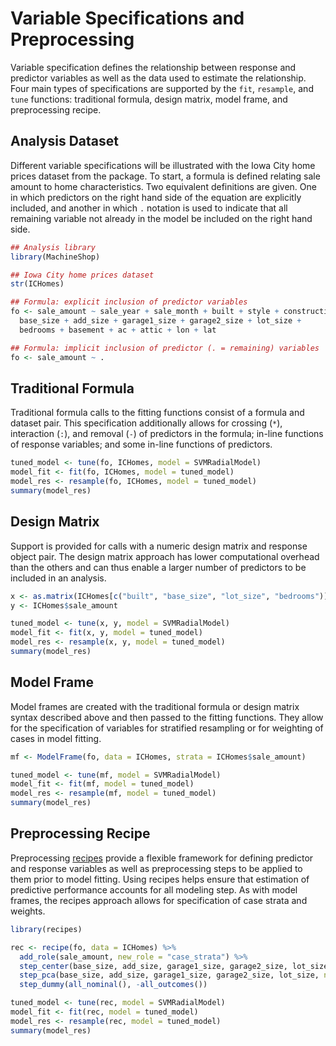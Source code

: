 # Variable Specifications and Preprocessing

Variable specification defines the relationship between response and predictor variables as well as the data used to estimate the relationship.  Four main types of specifications are supported by the `fit`, `resample`, and `tune` functions: traditional formula, design matrix, model frame, and preprocessing recipe.


## Analysis Dataset

Different variable specifications will be illustrated with the Iowa City home prices dataset from the package.  To start, a formula is defined relating sale amount to home characteristics.  Two equivalent definitions are given.  One in which predictors on the right hand side of the equation are explicitly included, and another in which `.` notation is used to indicate that all remaining variable not already in the model be included on the right hand side.

```r
## Analysis library
library(MachineShop)

## Iowa City home prices dataset
str(ICHomes)

## Formula: explicit inclusion of predictor variables
fo <- sale_amount ~ sale_year + sale_month + built + style + construction +
  base_size + add_size + garage1_size + garage2_size + lot_size +
  bedrooms + basement + ac + attic + lon + lat

## Formula: implicit inclusion of predictor (. = remaining) variables
fo <- sale_amount ~ .
```


## Traditional Formula

Traditional formula calls to the fitting functions consist of a formula and dataset pair.  This specification additionally allows for crossing (`*`), interaction (`:`), and removal (`-`) of predictors in the formula; in-line functions of response variables; and some in-line functions of predictors.

```r
tuned_model <- tune(fo, ICHomes, model = SVMRadialModel)
model_fit <- fit(fo, ICHomes, model = tuned_model)
model_res <- resample(fo, ICHomes, model = tuned_model)
summary(model_res)
```


## Design Matrix

Support is provided for calls with a numeric design matrix and response object pair.  The design matrix approach has lower computational overhead than the others and can thus enable a larger number of predictors to be included in an analysis.

```r
x <- as.matrix(ICHomes[c("built", "base_size", "lot_size", "bedrooms")])
y <- ICHomes$sale_amount

tuned_model <- tune(x, y, model = SVMRadialModel)
model_fit <- fit(x, y, model = tuned_model)
model_res <- resample(x, y, model = tuned_model)
summary(model_res)
```


## Model Frame

Model frames are created with the traditional formula or design matrix syntax described above and then passed to the fitting functions.  They allow for the specification of variables for stratified resampling or for weighting of cases in model fitting.

```r
mf <- ModelFrame(fo, data = ICHomes, strata = ICHomes$sale_amount)

tuned_model <- tune(mf, model = SVMRadialModel)
model_fit <- fit(mf, model = tuned_model)
model_res <- resample(mf, model = tuned_model)
summary(model_res)
```


## Preprocessing Recipe

Preprocessing [recipes](https://cran.r-project.org/package=recipes) provide a flexible framework for defining predictor and response variables as well as preprocessing steps to be applied to them prior to model fitting.  Using recipes helps ensure that estimation of predictive performance accounts for all modeling step.  As with model frames, the recipes approach allows for specification of case strata and weights.

```r
library(recipes)

rec <- recipe(fo, data = ICHomes) %>%
  add_role(sale_amount, new_role = "case_strata") %>%
  step_center(base_size, add_size, garage1_size, garage2_size, lot_size) %>%
  step_pca(base_size, add_size, garage1_size, garage2_size, lot_size, num_comp = 2) %>%
  step_dummy(all_nominal(), -all_outcomes())

tuned_model <- tune(rec, model = SVMRadialModel)
model_fit <- fit(rec, model = tuned_model)
model_res <- resample(rec, model = tuned_model)
summary(model_res)
```
